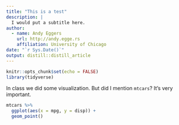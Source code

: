 ```yaml
---
title: "This is a test"
description: |
  I would put a subtitle here.
author:
  - name: Andy Eggers 
    url: http://andy.egge.rs
    affiliation: University of Chicago
date: "`r Sys.Date()`"
output: distill::distill_article
---
```


```r
knitr::opts_chunk$set(echo = FALSE)
library(tidyverse)
```

In class we did some visualization. But did I mention `mtcars`? It's very important. 

```r
mtcars %>% 
  ggplot(aes(x = mpg, y = disp)) + 
  geom_point()
```







